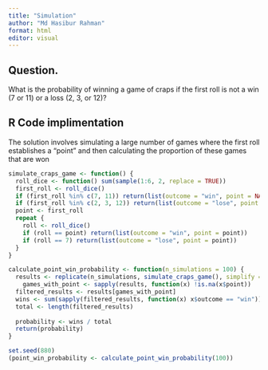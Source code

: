 ```yaml
---
title: "Simulation"
author: "Md Hasibur Rahman"
format: html
editor: visual
---
```


## Question.

What is the probability of winning a game of craps if the first roll is not a win (7 or 11) or a loss (2, 3, or 12)?

## R Code implimentation

The solution involves simulating a large number of games where the first roll establishes a "point" and then calculating the proportion of these games that are won

```r
simulate_craps_game <- function() {
  roll_dice <- function() sum(sample(1:6, 2, replace = TRUE))
  first_roll <- roll_dice()
  if (first_roll %in% c(7, 11)) return(list(outcome = "win", point = NA))
  if (first_roll %in% c(2, 3, 12)) return(list(outcome = "lose", point = NA))
  point <- first_roll
  repeat {
    roll <- roll_dice()
    if (roll == point) return(list(outcome = "win", point = point))
    if (roll == 7) return(list(outcome = "lose", point = point))
  }
}

calculate_point_win_probability <- function(n_simulations = 100) {
  results <- replicate(n_simulations, simulate_craps_game(), simplify = FALSE)
    games_with_point <- sapply(results, function(x) !is.na(x$point))
  filtered_results <- results[games_with_point]
  wins <- sum(sapply(filtered_results, function(x) x$outcome == "win"))
  total <- length(filtered_results)
  
  probability <- wins / total
  return(probability)
}

set.seed(880)  
(point_win_probability <- calculate_point_win_probability(100))

```
